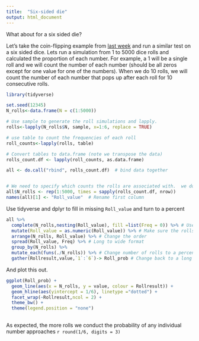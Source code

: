 ```yaml
---
title:  "Six-sided die"
output: html_document
---
```



What about for a six sided die?

Let's take the coin-flipping example from [last week](https://chrischizinski.github.io/SNR_R_Group/2017-02-23-EcologicalDetective3) and run a similar test on a six sided dice.  Lets run a simulation from 1 to 5000 dice rolls and calculated the proportion of each number.   For example, a 1 will be a single roll and we will count the number of each number (should be all zeros except for one value for one of the numbers).  When we do 10 rolls, we will count the number of each number that pops up after each roll for 10 consecutive rolls. 

```r
library(tidyverse)
```


```r
set.seed(12345)
N_rolls<-data.frame(N = c(1:5000))

# Use sample to generate the roll simulations and lapply. 
rolls<-lapply(N_rolls$N, sample, x=1:6, replace = TRUE)

# use table to count the frequencies of each roll
roll_counts<-lapply(rolls, table)

# Convert tables to data.frame (note we transpose the data)
rolls_count.df <- lapply(roll_counts, as.data.frame)

all <- do.call("rbind", rolls_count.df)  # bind data together


# We need to specify which counts the rolls are associated with.  we do this with rep and times
all$N_rolls <- rep(1:5000, times = sapply(rolls_count.df, nrow))
names(all)[1] <- "Roll_value"  # Rename first column

```
Use tidyverse and dplyr to fill in missing `Roll_value` and turn to a percent

```r
all %>% 
  complete(N_rolls,nesting(Roll_value), fill =list(Freq = 0)) %>% # Use complete to make sure we have counts for 1:6 for each roll
  mutate(Roll_value = as.numeric(Roll_value)) %>% # Make sure the rolls are numeric
  arrange(N_rolls, Roll_value) %>% # Change the order
  spread(Roll_value, Freq) %>% # Long to wide format
  group_by(N_rolls) %>% 
  mutate_each(funs(./N_rolls)) %>% # Change number of rolls to a percent
  gather(Rollresult,value,`1`:`6`)-> Roll_prob # Change back to a long format
```

And plot this out. 

```r
ggplot(Roll_prob) +
  geom_line(aes(x = N_rolls, y = value, colour = Rollresult)) + 
  geom_hline(aes(yintercept = 1/6), linetype ="dotted") +
  facet_wrap(~Rollresult,ncol = 2) +
  theme_bw() +
  theme(legend.position = "none")
  
```

As expected, the more rolls we conduct the probability of any individual number approaches `r round(1/6, digits = 3)` 







